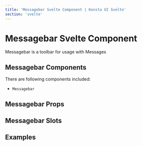 ```yaml
---
title: 'Messagebar Svelte Component | Konsta UI Svelte'
section: 'svelte'
---
```



# Messagebar Svelte Component

Messagebar is  a  toolbar for usage with Messages

## Messagebar Components

There are following components included:

- `Messagebar`

## Messagebar Props

<MessagebarProps />

## Messagebar Slots

<MessagebarSlots />

## Examples

<MessagesExample />
